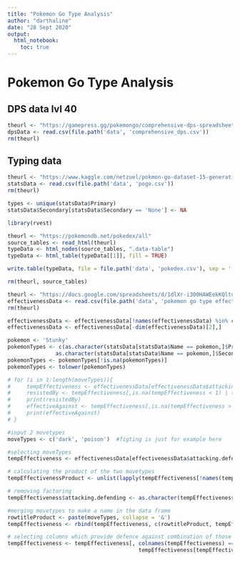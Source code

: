 ```yaml
---
title: "Pokemon Go Type Analysis"
author: "darthaline"
date: "28 Sept 2020"
output:
  html_notebook:
    toc: true
---
```

# Pokemon Go Type Analysis

## DPS data lvl 40

```r
theurl <- "https://gamepress.gg/pokemongo/comprehensive-dps-spreadsheet"
dpsData <- read.csv(file.path('data', 'comprehensive_dps.csv'))
rm(theurl)
```

## Typing data

```r
theurl <- "https://www.kaggle.com/netzuel/pokmon-go-dataset-15-generations"
statsData <- read.csv(file.path('data', 'pogo.csv'))
rm(theurl)

types <- unique(statsData$Primary)
statsData$Secondary[statsData$Secondary == 'None'] <- NA
```

```r
library(rvest)

theurl <- "https://pokemondb.net/pokedex/all"
source_tables <- read_html(theurl)
typeData <- html_nodes(source_tables, ".data-table")
typeData <- html_table(typeData[[1]], fill = TRUE)

write.table(typeData, file = file.path('data', 'pokedex.csv'), sep = ',', row.names=FALSE)

rm(theurl, source_tables)
```

```r
theurl <- "https://docs.google.com/spreadsheets/d/1dlXr-i300HAWEekKQltdJQsll7keoKhsjuRDKft2F0U/edit?usp=sharing"
effectivenessData <- read.csv(file.path('data', 'pokemon go type effectiveness chart.csv'), skip = 4)
rm(theurl)

effectivenessData <- effectivenessData[!names(effectivenessData) %in% c('poison.dark', 'geom.att')]
effectivenessData <- effectivenessData[-dim(effectivenessData)[2],]
```


```r
pokemon <- 'Stunky'
pokemonTypes <- c(as.character(statsData[statsData$Name == pokemon,]$Primary),
               as.character(statsData[statsData$Name == pokemon,]$Secondary))
pokemonTypes <- pokemonTypes[!is.na(pokemonTypes)]
pokemonTypes <- tolower(pokemonTypes)

# for (i in 1:length(moveTypes)){
#     tempEffectiveness <- effectivenessData[effectivenessData$attacking.defending == moveTypes[i],]
#     resistedBy <- tempEffectiveness[,is.na(tempEffectiveness < 1) | (tempEffectiveness < 1)]
#     print(resistedBy)
#     effectiveAgainst <- tempEffectiveness[,is.na(tempEffectiveness > 1) | (tempEffectiveness > 1)]
#     print(effectiveAgainst)
# }

#input 2 movetypes
moveTypes <- c('dark', 'poison')  #figting is just for example here

#selecting moveTypes
tempEffectiveness <- effectivenessData[effectivenessData$attacking.defending %in% moveTypes,]

# calculating the product of the two movetypes
tempEffectivenessProduct <- unlist(lapply(tempEffectiveness[!names(tempEffectiveness) %in% c('attacking.defending')], prod))

# removing factoring
tempEffectiveness$attacking.defending <- as.character(tempEffectiveness$attacking.defending)

#merging movetypes to make a name in the data frame
rowtitleProduct <- paste(moveTypes, collapse = '&')
tempEffectiveness <- rbind(tempEffectiveness, c(rowtitleProduct, tempEffectivenessProduct))

# selecting columns which provide defence against combination of those move types
tempEffectiveness <- tempEffectiveness[, colnames(tempEffectiveness) == 'attacking.defending' |
                                         tempEffectiveness[tempEffectiveness$attacking.defending == rowtitleProduct,] < 1]


```